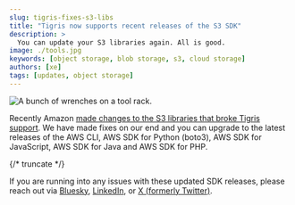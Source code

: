```yaml
---
slug: tigris-fixes-s3-libs
title: "Tigris now supports recent releases of the S3 SDK"
description: >
  You can update your S3 libraries again. All is good.
image: ./tools.jpg
keywords: [object storage, blob storage, s3, cloud storage]
authors: [xe]
tags: [updates, object storage]
---
```


![A bunch of wrenches on a tool rack.](./tools.jpg)

Recently Amazon
[made changes to the S3 libraries that broke Tigris support](https://www.tigrisdata.com/blog/downgrade-py-js/).
We have made fixes on our end and you can upgrade to the latest releases of the
AWS CLI, AWS SDK for Python (boto3), AWS SDK for JavaScript, AWS SDK for Java
and AWS SDK for PHP.

{/* truncate */}

If you are running into any issues with these updated SDK releases, please reach
out via [Bluesky](https://bsky.app/profile/tigrisdata.com),
[LinkedIn](https://www.linkedin.com/company/tigrisdata/?viewAsMember=true), or
[X (formerly Twitter)](https://x.com/TigrisData/).
